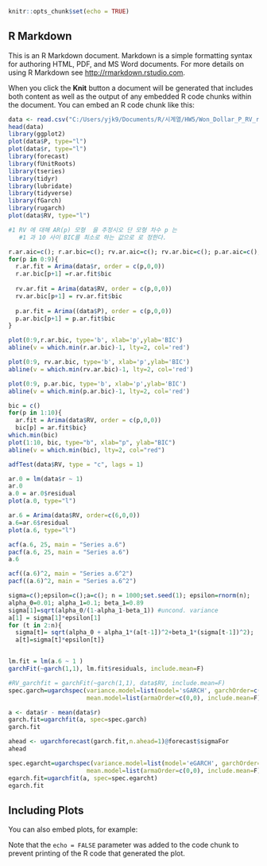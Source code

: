 ```{r setup, include=FALSE}
knitr::opts_chunk$set(echo = TRUE)
```

## R Markdown

This is an R Markdown document. Markdown is a simple formatting syntax for authoring HTML, PDF, and MS Word documents. For more details on using R Markdown see <http://rmarkdown.rstudio.com>.

When you click the **Knit** button a document will be generated that includes both content as well as the output of any embedded R code chunks within the document. You can embed an R code chunk like this:

```{r}
data <- read.csv("C:/Users/yjk9/Documents/R/시계열/HW5/Won_Dollar_P_RV_r_2006_2012.csv")
head(data)
library(ggplot2)
plot(data$P, type="l")
plot(data$r, type="l")
library(forecast)
library(fUnitRoots)
library(tseries)
library(tidyr)
library(lubridate)
library(tidyverse)
library(fGarch)
library(rugarch)
plot(data$RV, type="l")

#1 RV 에 대해 AR(p) 모형  을 추정시오 단 모형 차수 p 는 
   #1 과 10 사이 BIC를 최소로 하는 값으로 로 정한다.

r.ar.aic=c(); r.ar.bic=c(); rv.ar.aic=c(); rv.ar.bic=c(); p.ar.aic=c(); p.ar.bic=c();
for(p in 0:9){
  r.ar.fit = Arima(data$r, order = c(p,0,0))
  r.ar.bic[p+1] =r.ar.fit$bic
  
  rv.ar.fit = Arima(data$RV, order = c(p,0,0))
  rv.ar.bic[p+1] = rv.ar.fit$bic
  
  p.ar.fit = Arima((data$P), order = c(p,0,0))
  p.ar.bic[p+1] = p.ar.fit$bic
}

plot(0:9,r.ar.bic, type='b', xlab='p',ylab='BIC')
abline(v = which.min(r.ar.bic)-1, lty=2, col='red')

plot(0:9, rv.ar.bic, type='b', xlab='p',ylab='BIC')
abline(v = which.min(rv.ar.bic)-1, lty=2, col='red')

plot(0:9, p.ar.bic, type='b', xlab='p',ylab='BIC')
abline(v = which.min(p.ar.bic)-1, lty=2, col='red')

bic = c()
for(p in 1:10){
  ar.fit = Arima(data$RV, order = c(p,0,0))
  bic[p] = ar.fit$bic}
which.min(bic)
plot(1:10, bic, type="b", xlab="p", ylab="BIC")
abline(v = which.min(bic), lty=2, col="red")

adfTest(data$RV, type = "c", lags = 1)

ar.0 = lm(data$r ~ 1)
ar.0
a.0 = ar.0$residual
plot(a.0, type="l")

ar.6 = Arima(data$RV, order=c(6,0,0))
a.6=ar.6$residual
plot(a.6, type="l")

acf(a.6, 25, main = "Series a.6")
pacf(a.6, 25, main = "Series a.6")
a.6

acf((a.6)^2, main = "Series a.6^2")
pacf((a.6)^2, main = "Series a.6^2")

sigma=c();epsilon=c();a=c(); n = 1000;set.seed(1); epsilon=rnorm(n);
alpha_0=0.01; alpha_1=0.1; beta_1=0.89
sigma[1]=sqrt(alpha_0/(1-alpha_1-beta_1)) #uncond. variance
a[1] = sigma[1]*epsilon[1]
for (t in 2:n){
  sigma[t]= sqrt(alpha_0 + alpha_1*(a[t-1])^2+beta_1*(sigma[t-1])^2);
  a[t]=sigma[t]*epsilon[t]}


lm.fit = lm(a.6 ~ 1 )
garchFit(~garch(1,1), lm.fit$residuals, include.mean=F)

#RV_garchfit = garchFit(~garch(1,1), data$RV, include.mean=F)
spec.garch=ugarchspec(variance.model=list(model='sGARCH', garchOrder=c(1,1)),
                      mean.model=list(armaOrder=c(0,0), include.mean=F), distribution.model='std')

a <- data$r - mean(data$r)
garch.fit=ugarchfit(a, spec=spec.garch)
garch.fit

ahead <- ugarchforecast(garch.fit,n.ahead=1)@forecast$sigmaFor
ahead

spec.egarcht=ugarchspec(variance.model=list(model='eGARCH', garchOrder=c(1,1)), 
                      mean.model=list(armaOrder=c(0,0), include.mean=F), distribution.model='norm')
egarch.fit=ugarchfit(a, spec=spec.egarcht)
egarch.fit

```

## Including Plots

You can also embed plots, for example:

Note that the `echo = FALSE` parameter was added to the code chunk to prevent printing of the R code that generated the plot.
